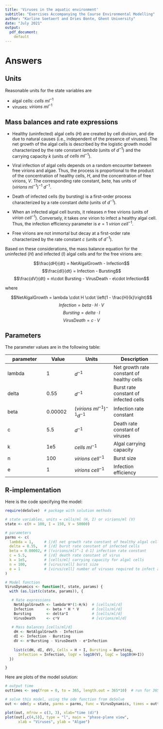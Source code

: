 ```yaml
---
title: 'Viruses in the aquatic environment'
subtitle: "Exercises Accompanying the Course Environmental Modelling"
author: "Karline Soetaert and Dries Bonte, Ghent University"
date: "July 2021"
output: 
  pdf_document:
    default
---
```


# Answers

## Units

Reasonable units for the state variables are

* algal cells: $cells~ml^{-1}$
* viruses: $virions~ml^{-1}$ 

## Mass balances and rate expressions

* Healthy (uninfected) algal cells (*H*) are created by cell division, and die due to natural causes (i.e., independent of the presence of viruses). The net growth of the algal cells is described by the logistic growth model characterized by the rate constant *lambda* (units of $d^{-1}$) and the carrying capacity *k* (units of $cells~ml^{-1}$). 

* Viral infection of algal cells depends on a random encounter between free virions and algae. Thus, the process is proportional to the product of the concentration of healthy cells, $H$, and the concentration of free virions, $V$. The corresponding rate constant, *beta*, has units of $(virions~ml^{-1})^{-1}~d^{-1}$. 

* Death of infected cells (by bursting) is a first-order process characterized by a rate constant *delta* (units of $d^{-1}$). 

* When an infected algal cell bursts, it releases *n* free virions (units of $virion~cell^{-1}$). Conversely, it takes *one* virion to infect a healthy algal cell. Thus, the infection efficiency parameter is $e=1~virion~cell^{-1}$.

* Free virions are not immortal but decay at a first-order rate characterized by the rate constant *c* (units of $d^{-1}$).

Based on these considerations, the mass balance equation for the uninfected (*H*) and infected (*I*) algal cells and for the free virions are:

$$\frac{dH}{dt} = NetAlgalGrowth - Infection$$
$$\frac{dI}{dt} = Infection - Bursting$$
$$\frac{dV}{dt} = n\cdot Bursting  - VirusDeath - e\cdot Infection$$

where

$$NetAlgalGrowth = lambda \cdot H \cdot \left(1 - \frac{H}{k}\right)$$
$$Infection = beta \cdot H \cdot V$$
$$Bursting = delta\cdot I$$
$$VirusDeath = c \cdot V$$

## Parameters

The parameter values are in the following table:

| parameter | Value   | Units     | Description |
|-----------| --------|-----------|-------------|
| lambda    |	1       |$d^{-1}$   | Net growth rate constant of healthy cells  |
| delta 	  | 0.55  	|$d^{-1}$  	| Burst rate constant of infected cells    |
| beta	    | 0.00002	|$(virions~ml^{-1})^{-1}d^{-1}$| Infection rate constant |
| c	        | 5.5	    |$d^{-1}$   | Death rate constant of viruses          |
| k	        | 1e5     |$cells~ml^{-1}$ | Algal carrying capacity             |
| n  	      | 100	    |$virions~cell^{-1}$ | Burst size                        |
| e         | 1       |$virions~cell^{-1}$  | Infection efficiency     |

## R-implementation

Here is the code specifying the model:

```r
require(deSolve)  # package with solution methods

# state variables, units = cells/ml (H, I) or virions/ml (V)
state <- c(H = 100, I = 150, V = 50000)

# parameters 
parms <- c(
  lambda = 1,     # [/d] net growth rate constant of healthy algal cells
  delta = 0.55,   # [/d] burst rate constant of infected cells
  beta = 0.00002, # [(virions/ml)^-1 d-1] infection rate constant
  c = 5.5,        # [/d] death rate constant of virus
  k = 1e5,        # [cells/ml] carrying capacity for algal cells
  n = 100,        # [virus/cell] burst size
  e = 1           # [virus/cell] number of viruses required to infect an algal cell
)

# Model function
VirusDynamics <- function(t, state, params) {
  with (as.list(c(state, params)), {

   # Rate expressions
    NetAlgalGrowth <- lambda*H*(1-H/k)  # [cells/ml/d]
    Infection      <- beta * H * V      # [cells/ml/d]
    Bursting       <- delta*I           # [cells/ml/d]
    VirusDeath     <- c*V               # [virions/ml/d]
 
   # Mass balances [cells/ml/d]
    dH <- NetAlgalGrowth - Infection
    dI <- Infection - Bursting
    dV <- n*Bursting - VirusDeath - e*Infection
    
    list(c(dH, dI, dV), Cells = H + I, Bursting = Bursting, 
      Infection = Infection, logV = log10(V), logC = log10(H+I))
  })

}
```

Here are plots of the model solution:

```r
# output time
outtimes <- seq(from = 0, to = 365, length.out = 365*10)  # run for 365 days

# solve this model, using the ode function from deSolve
out <- ode(y = state, parms = parms, func = VirusDynamics, times = outtimes)

plot(out, mfrow = c(3, 3), xlab="time (d)")
plot(out[,c(4,5)], type = "l", main = "phase-plane view", 
      xlab = "Viruses", ylab = "Algae")
```
